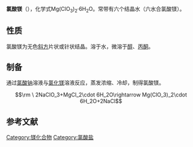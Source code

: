 {{chembox
| verifiedrevid = 401033555
|   Name = 氯酸镁
| ImageFileL1 = Mg2+.svg
| ImageSizeL1 = 56px
| ImageFileR1 = Chlorat-Ion.svg
| ImageFile= Chlorat-Ion.svg
| ImageSize = 141px 
| ImageSizeR1 = 141px
|   ImageName = 
|   OtherNames = 
| Section1 = {{Chembox Identifiers
|   ChemSpiderID_Ref =
| ChemSpiderID = 
| InChI = 1/2ClHO3.Mg/c2*2-1(3,4)5;/h2*(H,2,3,4,5);/q;;+2/p-2
| InChIKey = 
| SMILES = [Mg+2].O=Cl(=O)[O-].[O-]Cl(=O)=O
| StdInChI_Ref = {{stdinchicite|correct|chemspider}}
| StdInChI = 1S/2ClHO3.Mg/c2*2-1(3,4)5;/h2*(H,2,3,4,5);/q;;+2/p-2
| StdInChIKey_Ref = {{stdinchicite|correct|chemspider}}
| StdInChIKey = MPCRDALPQLDDFX-UHFFFAOYSA-L
| CASNo = 10326-21-3
| CASNo_Ref = {{cascite|correct|CAS}}
| CASNo_Comment = 无水
| CASNo2 = 7791-19-7
| CASNo2_Ref = {{cascite|correct|CAS}}
| CASNo2_Comment = 六水
|   PubChem = 
|   RTECS = SC8925000
  }}
| Section2 = {{Chembox Properties
|   Formula = Mg(ClO<sub>3</sub>)<sub>2</sub>
|   Appearance = 白色粉末
|   MolarMass = 191.2074
|   Density =  1.8 g/cm<sup>3</sup>
|   Solubility = 可溶<ref>Tukhtaev, S.; Shammasov, R. E.; Kucharov, Kh.; Musaev, N. Yu. Solubility polytherm of the magnesium chlorate (Mg(ClO3)​2)​-​water system. ''Doklady Akademii Nauk UzSSR'', 1984. 1: 31-32. ISSN: 0366-8614.</ref>
|   Solubility1 = 微溶
|   Solvent1 = 乙醇
|   MeltingPt = 35 °C
|   BoilingPt = 
  }}
| Section8 = {{Chembox Related
|   OtherCations = [[氯酸钙|氯酸钙]]<br/>[[氯酸钡|氯酸钡]]
  }}
}}
'''氯酸镁'''（{{lang|en|Magnesium chlorate}}），化学式Mg(ClO<sub>3</sub>)<sub>2</sub>·6H<sub>2</sub>O。常带有六个结晶水（六水合氯酸镁）。

==性质==
氯酸镁为无色[[斜方|斜方]]片状或针状结晶。溶于水，微溶于[[醇|醇]]、[[丙酮|丙酮]]。

==制备==
通过[[氯酸钠|氯酸钠]]溶液与[[氯化镁|氯化镁]]溶液反应，蒸发浓缩、冷却，制得氯酸镁。
:<math>\rm \ 2NaClO_3+MgCl_2\cdot 6H_2O\rightarrow Mg(ClO_3)_2\cdot 6H_2O+2NaCl</math>

==参考文献==
{{reflist}}

{{镁化合物}}
{{氯酸盐}}

{{Inorganic-compound-stub}}
[[Category:镁化合物|Category:镁化合物]]
[[Category:氯酸盐|Category:氯酸盐]]
